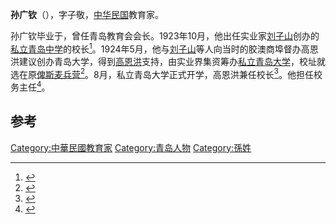 '''孙广钦'''（{{bd|？||？||}}），字子敬，[[中华民国|中华民国]]教育家。

孙广钦毕业于{{link-ja|东京高等师范学校|東京高等師範学校}}，曾任青岛教育会会长。1923年10月，他出任实业家[[刘子山|刘子山]]创办的[[私立青岛中学|私立青岛中学]]的校长<ref>{{cite book|author=贺伟|title=《风雨半城山：刘子山传奇》|year=2017|publisher=青岛出版社|location=青岛|isbn=978-7-5552-4728-9}}</ref>。1924年5月，他与[[刘子山|刘子山]]等人向当时的胶澳商埠督办高恩洪建议创办青岛大学，得到[[高恩洪|高恩洪]]支持，由实业界集资筹办[[私立青岛大学|私立青岛大学]]，校址就选在原[[俾斯麦兵营|俾斯麦兵营]]<ref>{{cite book|author1=鲁海|title=青岛民国往事|date=2012年4月|publisher=青岛：青岛出版社|isbn=978-7-5436-8188-0|pages=159|accessdate=2015-07-22}}</ref>。8月，私立青岛大学正式开学，高恩洪兼任校长<ref>{{cite book|author1=曾招喜，张爱文|title=中国导游十万个为什么 山东|date=2013年1月|publisher=北京：中国旅游出版社|isbn=978-7-5032-4599-2|pages=117|accessdate=2015-07-22}}</ref>。他担任校务主任<ref>{{cite book|author1=《山东大学百年史》编委会编|title=山东大学百年史 1901-2001|date=2001年10月|publisher=济南：山东大学出版社|isbn=7-5607-2343-8|pages=37|accessdate=2015-07-22}}</ref>。

==参考==
{{reflist}}

{{DEFAULTSORT:sun guangqin}}
[[Category:中華民國教育家|Category:中華民國教育家]]
[[Category:青岛人物|Category:青岛人物]]
[[Category:孫姓|Category:孫姓]]
{{china-bio-stub}}